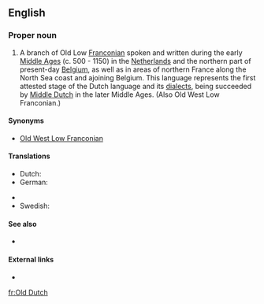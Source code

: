 ==English==
{{wikipedia}}

===Proper noun===
{{en-proper noun}}

# A branch of Old Low [[Franconian]] spoken and written during the early [[Middle Ages]] (c. 500 - 1150) in the [[Netherlands]] and the northern part of present-day [[Belgium]], as well as in areas of northern France along the North Sea coast and ajoining Belgium. This language represents the first attested stage of the Dutch language and its [[dialect]]s, being succeeded by [[Middle Dutch]] in the later Middle Ages. (Also Old West Low Franconian.)

====Synonyms====
* [[Old West Low Franconian]]

====Translations====
{{trans-top|language}}
* Dutch: {{t+|nl|Oudnederlands}}
* German: {{t-|de|Altniederländisch}}
{{trans-mid}}
* {{trreq|Old Dutch}}
* Swedish: {{t|sv|fornnederländska|c}}
{{trans-bottom}}

====See also====
* {{langcat}}

====External links====
* {{ISO 639|3code=odt}}

[[fr:Old Dutch]]